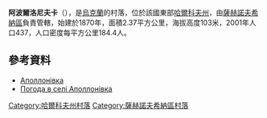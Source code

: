 {{coord|49|1|53|N|36|0|22|E|scale:100000_region:UA|display=title}}

'''阿波爾洛尼夫卡'''（{{lang-uk|Аполлонівка}}），是[[烏克蘭|烏克蘭]]的村落，位於該國東部[[哈爾科夫州|哈爾科夫州]]，由[[薩赫諾夫希納區|薩赫諾夫希納區]]負責管轄，始建於1870年，面積2.37平方公里，海拔高度103米，2001年人口437，人口密度每平方公里184.4人。

==參考資料==
* [http://w1.c1.rada.gov.ua/pls/z7502/A005?rdat1=09.01.2009&rf7571=33922 Аполлонівка]{{dead link|date=2018年5月 |bot=InternetArchiveBot |fix-attempted=yes }}
* [http://weather.in.ua/ua/har'kovskaja/313 Погода в селі Аполлонівка] {{Wayback|url=http://weather.in.ua/ua/har%27kovskaja/313 |date=20160323024721 }}

{{DEFAULTSORT:Аполлонівка}}
[[Category:哈爾科夫州村落|Category:哈爾科夫州村落]]
[[Category:薩赫諾夫希納區村落|Category:薩赫諾夫希納區村落]]


{{Kharkiv-geo-stub}}
